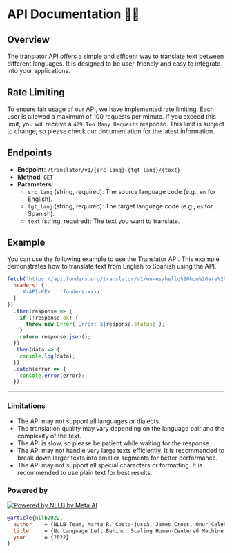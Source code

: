 # API Documentation 👨‍💻
## Overview
The translator API offers a simple and efficent way to translate text between different languages. It is designed to be user-friendly and easy to integrate into your applications.


## Rate Limiting
To ensure fair usage of our API, we have implemented rate limiting. Each user is allowed a maximum of 100 requests per minute. If you exceed this limit, you will receive a `429 Too Many Requests` response. This limit is subject to change, so please check our documentation for the latest information.


## Endpoints
- **Endpoint**: `/translator/v1/{src_lang}-{tgt_lang}/{text}`
- **Method**: `GET`
- **Parameters**:
  - `src_lang` (string, required): The source language code (e.g., `en` for English).
  - `tgt_lang` (string, required): The target language code (e.g., `es` for Spanish).
  - `text` (string, required): The text you want to translate.


## Example

You can use the following example to use the Translator API. This example demonstrates how to translate text from English to Spanish using the API.

```javascript copy
fetch("https://api.fonders.org/translator/v1/en-es/hello%20how%20are%20you", {
  headers: {
    'X-API-KEY': 'fonders-xxxx'
  }
})
  .then(response => {
    if (!response.ok) {
      throw new Error(`Error: ${response.status}`);
    }
    return response.json();
  })
  .then(data => {
    console.log(data);
  })
  .catch(error => {
    console.error(error);
  });
```
---

### Limitations
- The API may not support all languages or dialects.
- The translation quality may vary depending on the language pair and the complexity of the text.
- The API is slow, so please be patient while waiting for the response.
- The API may not handle very large texts efficiently. It is recommended to break down larger texts into smaller segments for better performance.
- The API may not support all special characters or formatting. It is recommended to use plain text for best results.

### Powered by

[![Powered by NLLB by Meta AI](https://img.shields.io/badge/Powered%20by-NLLB%20by%20Meta%20AI-blue?logo=meta)](https://ai.meta.com/research/no-language-left-behind/)

```bibtex
@article{nllb2022,
  author    = {NLLB Team, Marta R. Costa-jussà, James Cross, Onur Çelebi, Maha Elbayad, Kenneth Heafield, Kevin Heffernan, Elahe Kalbassi,  Janice Lam, Daniel Licht, Jean Maillard, Anna Sun, Skyler Wang, Guillaume Wenzek, Al Youngblood, Bapi Akula, Loic Barrault, Gabriel Mejia Gonzalez, Prangthip Hansanti, John Hoffman, Semarley Jarrett, Kaushik Ram Sadagopan, Dirk Rowe, Shannon Spruit, Chau Tran, Pierre Andrews, Necip Fazil Ayan, Shruti Bhosale, Sergey Edunov, Angela Fan, Cynthia Gao, Vedanuj Goswami, Francisco Guzmán, Philipp Koehn, Alexandre Mourachko, Christophe Ropers, Safiyyah Saleem, Holger Schwenk, Jeff Wang},
  title     = {No Language Left Behind: Scaling Human-Centered Machine Translation},
  year      = {2022}
}
```
